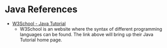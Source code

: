 # Java References

- [W3School - Java Tutorial](https://www.w3schools.com/java/default.asp)
  - W3School is an website where the syntax of different programming languages
    can be found.  The link above will bring up their Java Tutorial home page.
